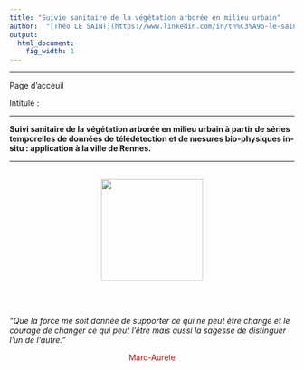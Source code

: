 ```yaml
---
title: "Suivie sanitaire de la végétation arborée en milieu urbain"
author:  "[Théo LE SAINT](https://www.linkedin.com/in/th%C3%A9o-le-saint/) - [LETG-Rennes](https://letg.cnrs.fr/)"
output:
  html_document:
    fig_width: 1
---
```


----

Page d'acceuil

Intitulé :

----




**Suivi sanitaire de la végétation arborée en milieu urbain à partir de séries temporelles de données de télédétection et de mesures bio-physiques in-situ : application à la ville de Rennes.**




----
<br>
<center><img src="images/marc_aurele.jpg" width="180px"></center>  
<br>
<br>

*"Que la force me soit donnée de supporter ce qui ne peut être changé et le courage de changer ce qui peut l'être mais aussi la sagesse de distinguer l'un de l'autre."* 

 <center><p style="color:#b61212">Marc-Aurèle</p></center>  
